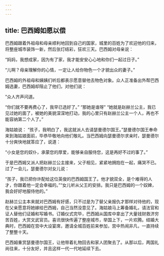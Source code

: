 ```yaml
---
---
---
```

title: 巴西姆如愿以偿
---



巴西姆跟着外祖母和母亲顺利地回到自己的国家，城里的百姓为了欢迎他的归来，将整座城市装饰一新，然后张灯结彩，狂欢三天。巴西姆对母亲说：

“妈妈，我想成家，因为有了家，我才能安安心心地和你们一起过日子。”

“儿啊？母亲理解你的心情，一定让人给你物色一个才貌出众的妻子。”

巴西姆的外祖母和姨姨们听后都表示愿意替他去物色对象。众人正准备出外帮巴西姆选妻，巴西姆却阻止了他们，对他们说：

”众人齐声问道。

“你们就不要再费心了，我早已选好了。”
“那她是谁呀"
“她就是赵赫兰公主，我已见过她的面了，被她的美貌深深地打动，我的心里只有赵赫兰公主一个人，再也不能容纳第二个人了。”



海姑娘说：
“孩子，我明白了，我这就派人去请瑟曼德尔国王。”瑟曼德尔国王奉命来到海姑娘面前，毕恭毕敬地向他们敬礼。当巴西姆向瑟曼德尔求亲时，瑟曼德尔十分爽快地就答应了，说道：

“小女是您的奴仆，承蒙您的厚爱，能够亲自服侍您，这是再好不过的事了。”

于是巴西姆又派人把赵赫兰公主接来，父子相见，紧紧地拥抱在一起，痛哭不已。过了一会儿，瑟曼德尔对女儿说：

“孩子，我已把你许配给这位英俊的巴西姆国王了。他才貌双全，是个难得的人才，你跟着他一定会幸福的。”“女儿听从父王的安排。我只是巴西姆的一个奴婢，我会好好地服侍他的。”

赵赫兰公主本来就对巴西姆有好感，只不过是为了替父亲报仇才那样对待他的，现在父亲愿意将她嫁给巴西姆，自己当然没意见了。海姑娘马上筹备婚礼，请法官和证人替他们证婚和写婚书。订婚仪式完毕，巴西姆从国库中拿出了大量钱财救济穷苦百姓，大赏文武官员。喜讯很快传遍了整座城市，举国上下，一片欢腾。结婚大典时，巴西姆在宫中大设宴席，邀请全城百姓前来参加，宫中热闹非凡，一直持续了整整十天。

巴西姆重赏瑟曼德尔国王，让他带着礼物回去和家人团聚去了。从那以后，两国礼尚往来，十分友好，并且这样一代一代地延续下去。